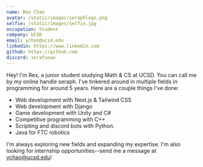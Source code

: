 ```yaml
---
name: Rex Chao
avatar: /static/images/seraphlogo.png
selfie: /static/images/selfie.jpg
occupation: Student
company: UCSD
email: ychao@ucsd.edu
linkedin: https://www.linkedin.com
github: https://github.com
discord: serafuowo
---
```


Hey! I'm Rex, a junior student studying Math & CS at UCSD. You can call me by my online handle seraph. I've tinkered around in multiple fields in programming for around 5 years. Here are a couple things I've done:
- Web development with Next.js & Tailwind CSS 
- Web development with Django
- Game development with Unity and C#
- Competitive programming with C++
- Scripting and discord bots with Python. 
- Java for FTC robotics 

I'm always exploring new fields and expanding my expertise. I'm also looking for internship opportunities--send me a message at ychao@ucsd.edu!